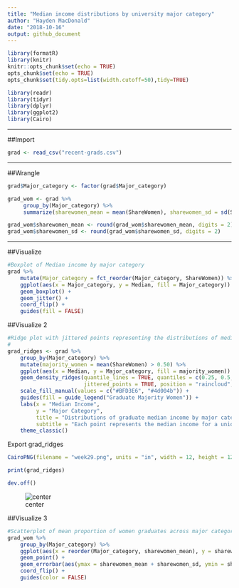 ---
title: "Median income distributions by university major category"
author: "Hayden MacDonald"
date: "2018-10-16"
output: github_document
---

```{r setup, include=FALSE}
library(formatR)
library(knitr)
knitr::opts_chunk$set(echo = TRUE)
opts_chunk$set(echo = TRUE)
opts_chunk$set(tidy.opts=list(width.cutoff=50),tidy=TRUE)

```

```{r setup, message = FALSE}
library(readr)
library(tidyr)
library(dplyr)
library(ggplot2)
library(Cairo)
```

----

##Import

```{r import, message = FALSE}
grad <- read_csv("recent-grads.csv")
```

----

##Wrangle

```{r wrangle}
grad$Major_category <- factor(grad$Major_category)

grad_wom <- grad %>%
     group_by(Major_category) %>%
     summarize(sharewomen_mean = mean(ShareWomen), sharewomen_sd = sd(ShareWomen))

grad_wom$sharewomen_mean <- round(grad_wom$sharewomen_mean, digits = 2)
grad_wom$sharewomen_sd <- round(grad_wom$sharewomen_sd, digits = 2)
```

----

##Visualize

```{r visualize}
#Boxplot of Median income by major category
grad %>%
    mutate(Major_category = fct_reorder(Major_category, ShareWomen)) %>%
    ggplot(aes(x = Major_category, y = Median, fill = Major_category)) +
    geom_boxplot() +
    geom_jitter() +
    coord_flip() +
    guides(fill = FALSE)
```

##Visualize 2

```{r visualize 2}
#Ridge plot with jittered points representing the distributions of median incomes by major categories
#
grad_ridges <- grad %>%
    group_by(Major_category) %>%
    mutate(majority_women = mean(ShareWomen) > 0.50) %>%
    ggplot(aes(x = Median, y = Major_category, fill = majority_women)) +
    geom_density_ridges(quantile_lines = TRUE, quantiles = c(0.25, 0.5, 0.75),
                        jittered_points = TRUE, position = "raincloud", alpha = 0.6, scale = 1.0) +
    scale_fill_manual(values = c("#BFD3E6", "#4d004b")) +
    guides(fill = guide_legend("Graduate Majority Women")) +
    labs(x = "Median Income",
         y = "Major Category",
         title = "Distributions of graduate median income by major category", 
         subtitle = "Each point represents the median income for a unique job title") +
    theme_classic()
```

Export grad_ridges
```{r export, message = FALSE}
CairoPNG(filename = "week29.png", units = "in", width = 12, height = 12, pointsize = 12, res = 300)

print(grad_ridges)

dev.off()
```

![center](week29.png)


##Visualize 3

```{r}
#Scatterplot of mean proportion of women graduates across major categories (error bars represent standard deviation)
grad_wom %>%
    group_by(Major_category) %>%
    ggplot(aes(x = reorder(Major_category, sharewomen_mean), y = sharewomen_mean, color = Major_category)) +
    geom_point() + 
    geom_errorbar(aes(ymax = sharewomen_mean + sharewomen_sd, ymin = sharewomen_mean - sharewomen_sd)) +
    coord_flip() +
    guides(color = FALSE)
```


